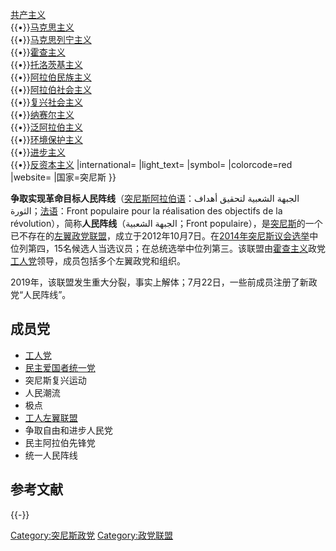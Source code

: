 {{Infobox political party
|name=争取实现革命目标人民阵线
|native_name=الجبهة الشعبية لتحقيق أهداف الثورة<br>Front populaire pour la réalisation des objectifs de la révolution
|logo=[[File:Popular_Front_Logo.svg|200px]]
|abbreviation=al-Jabha
|spokesperson=[[哈马·哈马米|哈马·哈马米]]<ref>{{cite news|title=Popular Front Opposition Quits Tunisian Assembly After Chokri Belaid's Murder|url=http://www.huffingtonpost.com/2013/02/06/popular-front-opposition-chokri-belaid_n_2630480.html|newspaper=Huffington Post|date=2013-02-06|accessdate=2013-02-21|archive-date=2017-10-19|archive-url=https://web.archive.org/web/20171019231927/https://www.huffingtonpost.com/2013/02/06/popular-front-opposition-chokri-belaid_n_2630480.html|dead-url=no}}</ref>
|founder=
|former_leaders_title=<!--for defunct parties. "leader(s)" by default-->
|former_leaders=<!--for defunct parties-->
|slogan=
|founded={{Start date|2012|10|7}}
|dissolved= 2019年7月22日
|merger=
|split=
|predecessor=
|merged=
|successor=
|headquarters=
|newspaper=
|student_wing=
|youth_wing=
|membership_year=
|membership=
|ideology=[[社会主义|社会主义]]<br>[[世俗主义|世俗主义]]<ref name="mmegi">{{cite news|title=Tunisian PM fails to form technocratic government|url=http://www.mmegi.bw/index.php?sid=11&aid=1190&dir=2013/February/Wednesday20|agency=Mmegi|date=2013-02-20|accessdate=2013-03-27|archive-url=https://web.archive.org/web/20130630092906/http://www.mmegi.bw/index.php?sid=11&aid=1190&dir=2013%2Ffebruary%2FWednesday20|archive-date=2013-06-30|dead-url=yes}}</ref><br>内部派别：<br>{{•}}[[共产主义|共产主义]]<br>{{•}}[[马克思主义|马克思主义]]<br>{{•}}[[马克思列宁主义|马克思列宁主义]]<br>{{•}}[[霍查主义|霍查主义]]<br>{{•}}[[托洛茨基主义|托洛茨基主义]]<br>{{•}}[[阿拉伯民族主义|阿拉伯民族主义]]<br>{{•}}[[阿拉伯社会主义|阿拉伯社会主义]]<br>{{•}}[[复兴社会主义|复兴社会主义]]<br>{{•}}[[纳赛尔主义|纳赛尔主义]]<br>{{•}}[[泛阿拉伯主义|泛阿拉伯主义]]<br>{{•}}[[环境保护主义|环境保护主义]]<br>{{•}}[[进步主义|进步主义]]<br>{{•}}[[反资本主义|反资本主义]]
|international=
|light_text=<!--yes/no. "no" by default-->
|symbol=
|colorcode=red
|website={{URL|http://front-populaire.org/}}
|国家=突尼斯
}}

'''争取实现革命目标人民阵线'''（[[突尼斯阿拉伯语|突尼斯阿拉伯语]]：الجبهة الشعبية لتحقيق أهداف الثورة；[[法语|法语]]：Front populaire pour la réalisation des objectifs de la révolution），简称'''人民阵线'''（الجبهة الشعبية；Front populaire），是[[突尼斯|突尼斯]]的一个已不存在的[[左翼|左翼]][[政党联盟|政党联盟]]，成立于2012年10月7日。在[[2014年突尼斯议会选举|2014年突尼斯议会选举]]中位列第四，15名候选人当选议员；在总统选举中位列第三。该联盟由[[霍查主义|霍查主义]]政党[[工人党_(突尼斯)|工人党]]领导，成员包括多个左翼政党和组织。

2019年，该联盟发生重大分裂，事实上解体；7月22日，一些前成员注册了新政党“人民阵线”。

==成员党==
*[[工人党_(突尼斯)|工人党]]
*[[民主爱国者统一党|民主爱国者统一党]]
*突尼斯复兴运动
*人民潮流
*极点
*[[工人左翼联盟|工人左翼联盟]]
*争取自由和进步人民党
*民主阿拉伯先锋党
*统一人民阵线

== 参考文献 ==
{{Reflist}}

{{-}}
{{突尼斯政黨}}

[[Category:突尼斯政党|Category:突尼斯政党]]
[[Category:政党联盟|Category:政党联盟]]